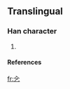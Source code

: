 ==Translingual==

===Han character===
{{Han char|rn=|rad=乙|as=02|sn=3|four=|canj=人弓 (ON)}}

# {{defn|Han}}

====References====
{{Han ref|kx=0084.051|dkj=|dj=|hdz=|uh=3408|ud=13320|bh=|bd=}}


[[fr:㐈]]